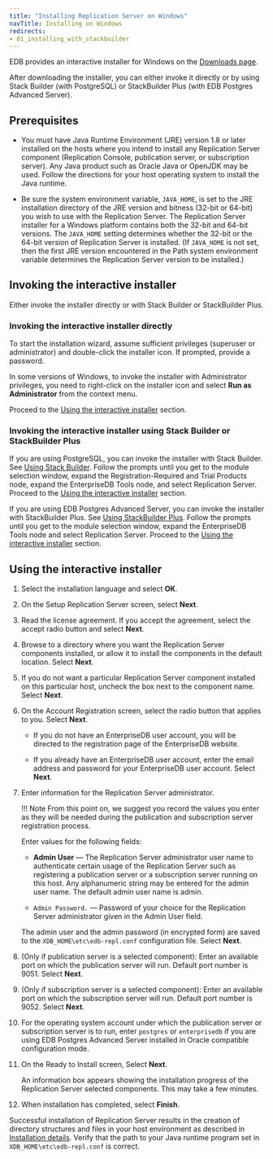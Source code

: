 ```yaml
---
title: "Installing Replication Server on Windows"
navTitle: Installing on Windows
redirects:
- 01_installing_with_stackbuilder
---
```


<div id="installing_with_stackbuilder" class="registered_link"></div>

EDB provides an interactive installer for Windows on the [Downloads page](https://www.enterprisedb.com/software-downloads-postgres#replication-server). 

After downloading the installer, you can either invoke it directly or by using Stack Builder (with PostgreSQL) or StackBuilder Plus (with EDB Postgres Advanced Server). 




## Prerequisites

- You must have Java Runtime Environment (JRE) version 1.8 or later installed on the hosts where you intend to install any Replication Server component (Replication Console, publication server, or subscription server). Any Java product such as Oracle Java or OpenJDK may be used. Follow the directions for your host operating system to install the Java runtime.

- Be sure the system environment variable, `JAVA_HOME`, is set to the JRE installation directory of the JRE version and bitness (32-bit or 64-bit) you wish to use with the Replication Server. The Replication Server installer for a Windows platform contains both the 32-bit and 64-bit versions. The `JAVA_HOME` setting determines whether the 32-bit or the 64-bit version of Replication Server is installed. (If `JAVA_HOME` is not set, then the first JRE version encountered in the Path system environment variable determines the Replication Server version to be installed.)

## Invoking the interactive installer

Either invoke the installer directly or with Stack Builder or StackBuilder Plus.

### Invoking the interactive installer directly

To start the installation wizard, assume sufficient privileges (superuser or administrator) and double-click the installer icon. If prompted, provide a password.

In some versions of Windows, to invoke the installer with Administrator privileges, you need to right-click on the installer icon and select **Run as Administrator** from the context menu.

Proceed to the [Using the interactive installer](#using-the-interactive-installer) section.

### Invoking the interactive installer using Stack Builder or StackBuilder Plus

If you are using PostgreSQL, you can invoke the installer with Stack Builder. See [Using Stack Builder](https://www.enterprisedb.com/docs/supported-open-source/postgresql/installer/03_using_stackbuilder/). Follow the prompts until you get to the module selection window, expand the Registration-Required and Trial Products node, expand the EnterpriseDB Tools node, and select Replication Server. Proceed to the [Using the interactive installer](#using-the-interactive-installer) section.

If you are using EDB Postgres Advanced Server, you can invoke the installer with StackBuilder Plus. See [Using StackBuilder Plus](/epas/latest/epas_inst_windows/installing_advanced_server_with_the_interactive_installer/using_stackbuilder_plus/). Follow the prompts until you get to the module selection window, expand the EnterpriseDB Tools node and select Replication Server. Proceed to the [Using the interactive installer](#using-the-interactive-installer) section.

## Using the interactive installer 

1. Select the installation language and select **OK**.

1. On the Setup Replication Server screen, select **Next**.

1. Read the license agreement. If you accept the agreement, select the accept radio button and select **Next**.

1. Browse to a directory where you want the Replication Server components installed, or allow it to install the components in the default location. Select **Next**.

1. If you do not want a particular Replication Server component installed on this particular host, uncheck the box next to the component name. Select **Next**.

1. On the Account Registration screen, select the radio button that applies to you. Select **Next**.

   - If you do not have an EnterpriseDB user account, you will be directed to the registration page of the EnterpriseDB website.

   - If you already have an EnterpriseDB user account, enter the email address and password for your EnterpriseDB user account. Select **Next**.

1. Enter information for the Replication Server administrator.

   !!! Note
       From this point on, we suggest you record the values you enter as they will be needed during the publication and subscription server registration process.

   Enter values for the following fields:

    -   **Admin User** &mdash; The Replication Server administrator user name to authenticate certain usage of the Replication Server such as registering a publication server or a subscription server running on this host. Any alphanumeric string may be entered for the admin user name. The default admin user name is admin.

   -   `Admin Password.` &mdash; Password of your choice for the Replication Server administrator given in the Admin User field.

   The admin user and the admin password (in encrypted form) are saved to the `XDB_HOME\etc\edb-repl.conf` configuration file. Select **Next**.

1. (Only if publication server is a selected component): Enter an available port on which the publication server will run. Default port number is 9051. Select **Next**.

1. (Only if subscription server is a selected component): Enter an available port on which the subscription server will run. Default port number is 9052. Select **Next**.

1. For the operating system account under which the publication server or subscription server is to run, enter `postgres` or `enterprisedb` if you are using EDB Postgres Advanced Server installed in Oracle compatible configuration mode.

1. On the Ready to Install screen, Select **Next**.

   An information box appears showing the installation progress of the Replication Server selected components. This may take a few minutes.

1. When installation has completed, select **Finish**.


Successful installation of Replication Server results in the creation of directory structures and files in your host environment as described in [Installation details](installation_details). Verify that the path to your Java runtime program set in `XDB_HOME\etc\edb-repl.conf` is correct.

